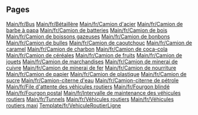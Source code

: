 
== Pages ==
[[Main/fr/Bus]]
[[Main/fr/Bétaillère]]
[[Main/fr/Camion d'acier]]
[[Main/fr/Camion de barbe à papa]]
[[Main/fr/Camion de batteries]]
[[Main/fr/Camion de bois]]
[[Main/fr/Camion de boissons gazeuses]]
[[Main/fr/Camion de bonbons]]
[[Main/fr/Camion de bulles]]
[[Main/fr/Camion de caoutchouc]]
[[Main/fr/Camion de caramel]]
[[Main/fr/Camion de charbon]]
[[Main/fr/Camion de coca-cola]]
[[Main/fr/Camion de céréales]]
[[Main/fr/Camion de fruits]]
[[Main/fr/Camion de jouets]]
[[Main/fr/Camion de marchandises]]
[[Main/fr/Camion de minerai de cuivre]]
[[Main/fr/Camion de minerai de fer]]
[[Main/fr/Camion de nourriture]]
[[Main/fr/Camion de papier]]
[[Main/fr/Camion de plastique]]
[[Main/fr/Camion de sucre]]
[[Main/fr/Camion-citerne d'eau]]
[[Main/fr/Camion-citerne de pétrole]]
[[Main/fr/File d'attente des véhicules routiers]]
[[Main/fr/Fourgon blindé]]
[[Main/fr/Fourgon postal]]
[[Main/fr/Intervalle de maintenance des véhicules routiers]]
[[Main/fr/Tunnels]]
[[Main/fr/Véhicules routiers]]
[[Main/fr/Véhicules routiers maxi]]
[[Template/fr/VehiculeRoutierLigne]]
